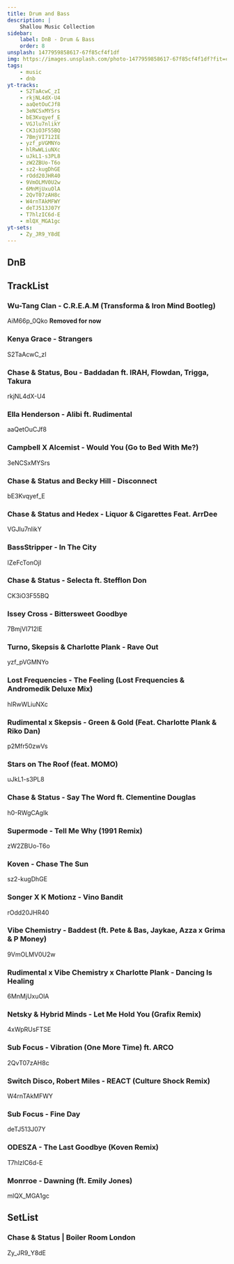 ```yaml
---
title: Drum and Bass
description: |
    Shallou Music Collection
sidebar:
    label: DnB - Drum & Bass
    order: 8
unsplash: 1477959858617-67f85cf4f1df
img: https://images.unsplash.com/photo-1477959858617-67f85cf4f1df?fit=crop&w=1400&h=700&q=75
tags:
    - music
    - dnb
yt-tracks:
    - S2TaAcwC_zI
    - rkjNL4dX-U4
    - aaQetOuCJf8
    - 3eNCSxMYSrs
    - bE3Kvqyef_E
    - VGJlu7nlikY
    - CK3iO3F55BQ
    - 7BmjVI712IE
    - yzf_pVGMNYo
    - hlRwWLiuNXc
    - uJkL1-s3PL8
    - zW2ZBUo-T6o
    - sz2-kugDhGE
    - rOdd20JHR40
    - 9VmOLMV0U2w
    - 6MnMjUxuOlA
    - 2QvT07zAH8c
    - W4rnTAkMFWY
    - deTJ513J07Y
    - T7hlzIC6d-E
    - mlQX_MGA1gc
yt-sets:
    - Zy_JR9_Y8dE
---
```


## DnB

## TrackList

### Wu-Tang Clan - C.R.E.A.M (Transforma & Iron Mind Bootleg)
AiM66p_0Qko
**Removed for now**

### Kenya Grace - Strangers
S2TaAcwC_zI

### Chase & Status, Bou - Baddadan ft. IRAH, Flowdan, Trigga, Takura
rkjNL4dX-U4

### Ella Henderson - Alibi ft. Rudimental
aaQetOuCJf8

### Campbell X Alcemist - Would You (Go to Bed With Me?)
3eNCSxMYSrs

### Chase & Status and Becky Hill - Disconnect
bE3Kvqyef_E

### Chase & Status and Hedex - Liquor & Cigarettes Feat. ArrDee
VGJlu7nlikY

### BassStripper - In The City
IZeFcTonOjI

### Chase & Status - Selecta ft. Stefflon Don
CK3iO3F55BQ

### Issey Cross - Bittersweet Goodbye 
7BmjVI712IE

### Turno, Skepsis & Charlotte Plank - Rave Out
yzf_pVGMNYo

### Lost Frequencies - The Feeling (Lost Frequencies & Andromedik Deluxe Mix)
hlRwWLiuNXc

### Rudimental x Skepsis - Green & Gold (Feat. Charlotte Plank & Riko Dan)
p2Mfr50zwVs

### Stars on The Roof (feat. MOMO)
uJkL1-s3PL8

### Chase & Status - Say The Word ft. Clementine Douglas
h0-RWgCAgIk

### Supermode - Tell Me Why (1991 Remix)
zW2ZBUo-T6o

### Koven - Chase The Sun
sz2-kugDhGE

### Songer X K Motionz - Vino Bandit
rOdd20JHR40

### Vibe Chemistry - Baddest (ft. Pete & Bas, Jaykae, Azza x Grima & P Money)
9VmOLMV0U2w

### Rudimental x Vibe Chemistry x Charlotte Plank - Dancing Is Healing
6MnMjUxuOlA

### Netsky & Hybrid Minds - Let Me Hold You (Grafix Remix)
4xWpRUsFTSE

### Sub Focus - Vibration (One More Time) ft. ARCO
2QvT07zAH8c

### Switch Disco, Robert Miles - REACT (Culture Shock Remix)
W4rnTAkMFWY

### Sub Focus - Fine Day
deTJ513J07Y

### ODESZA - The Last Goodbye (Koven Remix) 
T7hlzIC6d-E

### Monrroe - Dawning (ft. Emily Jones)
mlQX_MGA1gc




## SetList

### Chase & Status | Boiler Room London
Zy_JR9_Y8dE